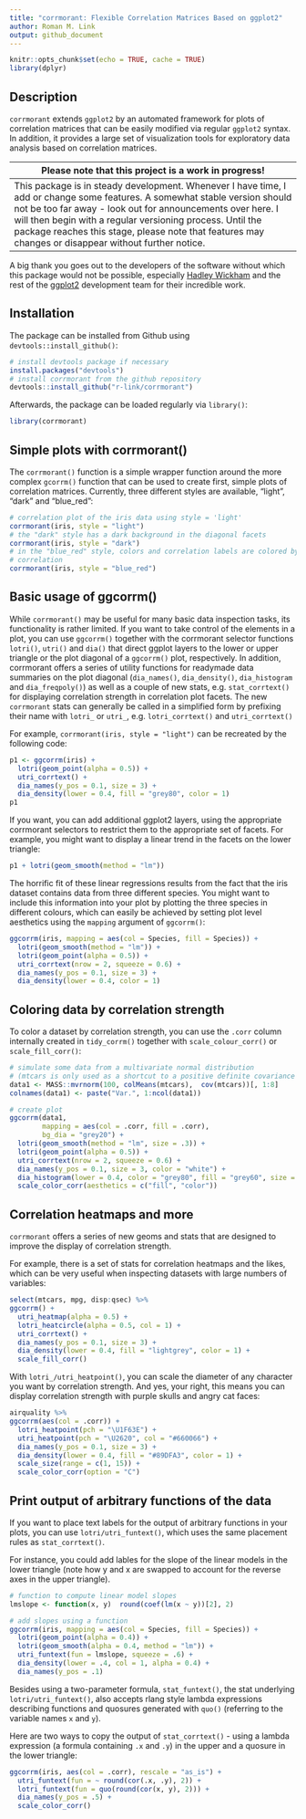 ```yaml
---
title: "corrmorant: Flexible Correlation Matrices Based on ggplot2"
author: Roman M. Link
output: github_document
---
```


```r
knitr::opts_chunk$set(echo = TRUE, cache = TRUE)
library(dplyr)
```

## Description
`corrmorant` extends `ggplot2` by an automated framework for plots of correlation matrices that can be easily modified via regular `ggplot2` syntax. In addition, it provides a large set of visualization tools for exploratory data analysis based on correlation matrices.

| Please note that this project is a work in progress!                        |
|-----------------------------------------------------------------------------|
| This package is in steady development. Whenever I have time, I add or change some features. A somewhat stable version should not be too far away - look out for announcements over here. I will then begin with a regular versioning process. Until the package reaches this stage, please note that features may changes or disappear without further notice. |

A big thank you goes out to the developers of the software without which this package would not be possible, especially [Hadley Wickham](https://github.com/hadley/) and the rest of the [ggplot2](https://github.com/tidyverse/ggplot2) development team for their incredible work.

## Installation
The package can be installed from Github using `devtools::install_github()`:

``` r
# install devtools package if necessary
install.packages("devtools")
# install corrmorant from the github repository
devtools::install_github("r-link/corrmorant")
```

Afterwards, the package can be loaded regularly via `library()`:
``` r
library(corrmorant)
```


## Simple plots with corrmorant()
The `corrmorant()` function is a simple wrapper function around the more complex `gcorrm()` function that can be used to create first, simple plots of correlation matrices. Currently, 
three different styles are available, "light", "dark" and "blue_red":

``` r
# correlation plot of the iris data using style = 'light'
corrmorant(iris, style = "light")
# the "dark" style has a dark background in the diagonal facets
corrmorant(iris, style = "dark")
# in the "blue_red" style, colors and correlation labels are colored by the strength of
# correlation
corrmorant(iris, style = "blue_red")
```

## Basic usage of ggcorrm()
While `corrmorant()` may be useful for many basic data inspection tasks, its functionality is rather limited. If you want to take control of the elements in a plot, you can use `ggcorrm()` together with the corrmorant selector functions `lotri()`, `utri()` and `dia()` that direct ggplot layers to the lower or upper triangle or the plot diagonal of a `ggcorrm()` plot, respectively. In addition, corrmorant offers a series of utility functions for readymade data summaries on the plot diagonal (`dia_names()`, `dia_density()`, `dia_histogram` and `dia_freqpoly()`) as well as a couple of new stats, e.g. `stat_corrtext()` for displaying correlation strength in correlation plot facets. The new `corrmorant` stats can generally be called in a simplified form by prefixing their name with `lotri_` or `utri_`, e.g. `lotri_corrtext()` and `utri_corrtext()`

For example, `corrmorant(iris, style = "light")` can be recreated by the following code:

```r
p1 <- ggcorrm(iris) +
  lotri(geom_point(alpha = 0.5)) +
  utri_corrtext() +
  dia_names(y_pos = 0.1, size = 3) +
  dia_density(lower = 0.4, fill = "grey80", color = 1)
p1
```

If you want, you can add additional ggplot2 layers, using the appropriate corrmorant selectors to restrict them to the appropriate set of facets. For example, you might want to display a linear trend in the facets on the lower triangle:

```r
p1 + lotri(geom_smooth(method = "lm"))
```

The horrific fit of these linear regressions results from the fact that the iris dataset contains data from three different species. You might want to include this information into your plot by plotting the three species in different colours, which can easily be achieved by setting plot level aesthetics using the `mapping` argument of `ggcorrm()`:

```r
ggcorrm(iris, mapping = aes(col = Species, fill = Species)) +
  lotri(geom_smooth(method = "lm")) +
  lotri(geom_point(alpha = 0.5)) +
  utri_corrtext(nrow = 2, squeeze = 0.6) +
  dia_names(y_pos = 0.1, size = 3) +
  dia_density(lower = 0.4, color = 1)
```

## Coloring data by correlation strength
To color a dataset by correlation strength, you can use the `.corr` column internally created in `tidy_corrm()` together with `scale_colour_corr()` or `scale_fill_corr()`:

```r
# simulate some data from a multivariate normal distribution
# (mtcars is only used as a shortcut to a positive definite covariance matrix)
data1 <- MASS::mvrnorm(100, colMeans(mtcars),  cov(mtcars))[, 1:8]
colnames(data1) <- paste("Var.", 1:ncol(data1))

# create plot
ggcorrm(data1, 
        mapping = aes(col = .corr, fill = .corr),
        bg_dia = "grey20") +
  lotri(geom_smooth(method = "lm", size = .3)) +
  lotri(geom_point(alpha = 0.5)) +
  utri_corrtext(nrow = 2, squeeze = 0.6) +
  dia_names(y_pos = 0.1, size = 3, color = "white") +
  dia_histogram(lower = 0.4, color = "grey80", fill = "grey60", size = .3) +
  scale_color_corr(aesthetics = c("fill", "color"))
```

## Correlation heatmaps and more 
`corrmorant` offers a series of new geoms and stats that are designed to improve the display of correlation strength.

For example, there is a set of stats for correlation heatmaps and the likes, which can be very useful when inspecting datasets with large numbers of variables:

```r
select(mtcars, mpg, disp:qsec) %>% 
ggcorrm() +
  utri_heatmap(alpha = 0.5) +
  lotri_heatcircle(alpha = 0.5, col = 1) +
  utri_corrtext() +
  dia_names(y_pos = 0.1, size = 3) +
  dia_density(lower = 0.4, fill = "lightgrey", color = 1) +
  scale_fill_corr() 
```


With `lotri_/utri_heatpoint()`, you can scale the diameter of any character you want by correlation strength.
And yes, your right, this means you can display correlation strength with purple skulls and angry cat faces:

```r
airquality %>% 
ggcorrm(aes(col = .corr)) +
  lotri_heatpoint(pch = "\U1F63E") +
  utri_heatpoint(pch = "\U2620", col = "#660066") +
  dia_names(y_pos = 0.1, size = 3) +
  dia_density(lower = 0.4, fill = "#89DFA3", color = 1) +
  scale_size(range = c(1, 15)) + 
  scale_color_corr(option = "C")
```


## Print output of arbitrary functions of the data
If you want to place text labels for the output of arbitrary functions in your plots, you can use `lotri/utri_funtext()`, which uses the same placement rules as `stat_corrtext()`.

For instance, you could add lables for the slope of the linear models in the lower triangle (note how y and x are swapped to account for the reverse axes in the upper triangle).

```r
# function to compute linear model slopes
lmslope <- function(x, y)  round(coef(lm(x ~ y))[2], 2)

# add slopes using a function
ggcorrm(iris, mapping = aes(col = Species, fill = Species)) +
  lotri(geom_point(alpha = 0.4)) +
  lotri(geom_smooth(alpha = 0.4, method = "lm")) +
  utri_funtext(fun = lmslope, squeeze = .6) +
  dia_density(lower = .4, col = 1, alpha = 0.4) +
  dia_names(y_pos = .1)
```

Besides using a two-parameter formula, `stat_funtext()`, the stat underlying `lotri/utri_funtext()`, also accepts rlang style lambda expressions describing functions and quosures generated with `quo()` (referring to the variable names `x` and `y`).

Here are two ways to copy the output of `stat_corrtext()` - using a lambda expression (a formula containing `.x` and `.y`) in the upper and a quosure in the lower triangle:

```r
ggcorrm(iris, aes(col = .corr), rescale = "as_is") +
  utri_funtext(fun = ~ round(cor(.x, .y), 2)) +
  lotri_funtext(fun = quo(round(cor(x, y), 2))) +
  dia_names(y_pos = .5) +
  scale_color_corr()
```

